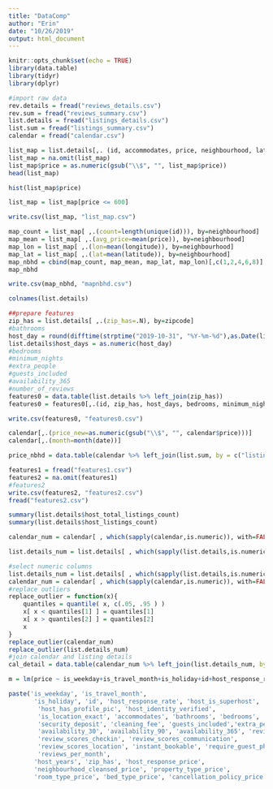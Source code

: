 ```yaml
---
title: "DataComp"
author: "Erin"
date: "10/26/2019"
output: html_document
---
```


```r
knitr::opts_chunk$set(echo = TRUE)
library(data.table)
library(tidyr)
library(dplyr)
```

```r
#import raw data
rev.details = fread("reviews_details.csv")
rev.sum = fread("reviews_summary.csv")
list.details = fread("listings_details.csv")
list.sum = fread("listings_summary.csv")
calendar = fread("calendar.csv")
```

```r
list_map = list.details[,. (id, accommodates, price, neighbourhood, latitude, longitude)]
list_map = na.omit(list_map)
list_map$price = as.numeric(gsub("\\$", "", list_map$price))
head(list_map)
```
```r
hist(list_map$price)
```

```r
list_map = list_map[price <= 600]
```

```r
write.csv(list_map, "list_map.csv")
```

```r
map_count = list_map[ ,.(count=length(unique(id))), by=neighbourhood]
map_mean = list_map[ ,.(avg_price=mean(price)), by=neighbourhood]
map_lon = list_map[ ,.(lon=mean(longitude)), by=neighbourhood]
map_lat = list_map[ ,.(lat=mean(latitude)), by=neighbourhood]
map_nbhd = cbind(map_count, map_mean, map_lat, map_lon)[,c(1,2,4,6,8)]
map_nbhd
```

```r
write.csv(map_nbhd, "mapnbhd.csv")
```

```r
colnames(list.details)
```

```r
##prepare features
zip_has = list.details[ ,.(zip_has=.N), by=zipcode]
#bathrooms
host_day = round(difftime(strptime("2019-10-31", "%Y-%m-%d"),as.Date(list.details$host_since),units='days')/365,2)
list.details$host_days = as.numeric(host_day)
#bedrooms
#minimum_nights
#extra_people
#guests_included
#availability_365
#number_of_reviews
features0 = data.table(list.details %>% left_join(zip_has))
features0 = features0[,.(id, zip_has, host_days, bedrooms, minimum_nights, extra_people, guests_included, availability_365, number_of_reviews)]
```

```r
write.csv(features0, "features0.csv")
```

```r
calendar[,.(price_new=as.numeric(gsub("\\$", "", calendar$price)))]
calendar[,.(month=month(date))]
```

```r
price_nbhd = data.table(calendar %>% left_join(list.sum, by = c("listing_id" = "id")))

```

```r
features1 = fread("features1.csv")
features2 = na.omit(features1)
#features2
write.csv(features2, "features2.csv")
fread("features2.csv")
```

```r
summary(list.details$host_total_listings_count)
summary(list.details$host_listings_count)
```
```r
calendar_num = calendar[ , which(sapply(calendar,is.numeric)), with=FALSE]
```

```r
list.details_num = list.details[ , which(sapply(list.details,is.numeric)), with=FALSE]
```



```r
#select numeric columns
list.details_num = list.details[ , which(sapply(list.details,is.numeric)), with=FALSE]
calendar_num = calendar[ , which(sapply(calendar,is.numeric)), with=FALSE]
#replace outliers
replace_outlier = function(x){
    quantiles = quantile( x, c(.05, .95 ) )
    x[ x < quantiles[1] ] = quantiles[1]
    x[ x > quantiles[2] ] = quantiles[2]
    x
}
replace_outlier(calendar_num)
replace_outlier(list.details_num)
#join calendar and listing details
cal_detail = data.table(calendar_num %>% left_join(list.details_num, by = c("listing_id" = "id")))
```

```r
m = lm(price ~ is_weekday+is_travel_month+is_holiday+id+host_response_rate+host_is_superhost+host_has_profile_pic+host_identity_verified+is_location_exact+accommodates+bathrooms+bedrooms+beds+security_deposit+cleaning_fee+guests_included+extra_people+minimum_nights+maximum_nights+availability_30+availability_90+availability_365+review_scores_accuracy+review_scores_cleanliness+review_scores_checkin+review_scores_communication+review_scores_location+instant_bookable+require_guest_phone_verification+reviews_per_month+host_years+zip_has+host_response_price+neighbourhood_cleansed_price+property_type_price+room_type_price+bed_type_price+cancellation_policy_price, data = list.details)

```

```r
paste('is_weekday', 'is_travel_month',
       'is_holiday', 'id', 'host_response_rate', 'host_is_superhost',
        'host_has_profile_pic', 'host_identity_verified',
        'is_location_exact', 'accommodates', 'bathrooms', 'bedrooms', 'beds',
        'security_deposit', 'cleaning_fee', 'guests_included','extra_people', 'minimum_nights', 'maximum_nights',
        'availability_30', 'availability_90', 'availability_365', 'review_scores_accuracy', 'review_scores_cleanliness',
        'review_scores_checkin', 'review_scores_communication',
        'review_scores_location', 'instant_bookable', 'require_guest_phone_verification',
        'reviews_per_month',
       'host_years', 'zip_has', 'host_response_price',
       'neighbourhood_cleansed_price', 'property_type_price',
       'room_type_price', 'bed_type_price', 'cancellation_policy_price', sep = "+")
```




